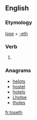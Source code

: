 ==English==

===Etymology===
[[lose]] + [[-eth]]

===Verb===
{{head|en|verb form}}

# {{en-archaic third-person singular of|lose}}

===Anagrams===
* [[helots#English|helots]]
* [[hostel#English|hostel]]
* [[hotels#English|hotels]]
* [[Lhotse#English|Lhotse]]
* [[tholes#English|tholes]]

[[fr:loseth]]